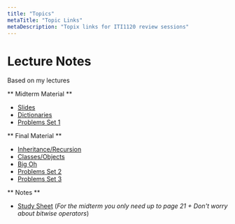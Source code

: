 ```yaml
---
title: "Topics"
metaTitle: "Topic Links"
metaDescription: "Topix links for ITI1120 review sessions"
---
```


# Lecture Notes

Based on my lectures

** Midterm Material **
* [Slides](https://docs.google.com/presentation/d/1YgzmnES5Rpzx-TSBcvlYDApnTGA45ZGilbMi1lo7e6I/edit?usp=sharing)
* [Dictionaries](https://docs.google.com/presentation/d/1Vg8BXi9U7ktYQuFE0nnBFluvsQYjReOh7AdB5_ic0bI/edit?usp=sharing)
* [Problems Set 1](https://bit.ly/2PlBY3J)

** Final Material **
* [Inheritance/Recursion](https://docs.google.com/presentation/d/1MZXq7BYXKkShMwLk77XCUbbYCs4J5pM6F-yTu2zU5o4/edit?usp=sharing)
* [Classes/Objects](https://docs.google.com/presentation/d/1bnznsftL_moqvRG5UH5Xi_Hj-9Tf4k-YAaYLAcVwy2s/edit?usp=sharing)
* [Big Oh](https://docs.google.com/presentation/d/1vgU48K_nuqcLfUlXIGyVeU_aW0LIiy27fn8op805OCM/edit?usp=sharing)
* [Problems Set 2](https://bit.ly/2EnDTzx)
* [Problems Set 3](https://bit.ly/33J0Gic)

** Notes **

* [Study Sheet](https://drive.google.com/file/d/1BW5js_HfprSVgV6eX5hk6cXKuv1MjPnT/view) (_For the midterm you only need up to page 21 + Don't worry about bitwise operators_)

